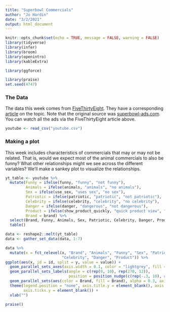 ```yaml
---
title: "Superbowl Commercials"
author: "Jo Hardin"
date: "3/2/2021"
output: html_document
---
```


```r
knitr::opts_chunk$set(echo = TRUE, message = FALSE, warning = FALSE)
library(tidyverse)
library(infer)
library(broom)
library(openintro)
library(kableExtra)

library(ggforce)

library(praise)
set.seed(4747)
```


###  The Data

The data this week comes from [FiveThirtyEight](https://github.com/fivethirtyeight/superbowl-ads). They have a corresponding [article](https://projects.fivethirtyeight.com/super-bowl-ads/) on the topic. Note that the original source was [superbowl-ads.com](https://superbowl-ads.com/). You can watch all the ads via the FiveThirtyEight article above.


```r
youtube <- read_csv("youtube.csv")
```


###  Making a plot

This week includes characteristics of commercials that may or may not be related.  That is, would we expect most of the animal commercials to also be funny?  What other relationships might we see across the different variables?  We'll make a sankey plot to visualize the relationships.

```r
yt_table <- youtube %>%
  mutate(Funny = ifelse(funny, "funny", "not funny"),
         Animals = ifelse(animals, "animals", "no animals"),
         Sex = ifelse(use_sex, "uses sex", "no sex"),
         Patriotic = ifelse(patriotic, "patriotic", "not patriotic"),
         Celebrity = ifelse(celebrity, "celebrity", "no celebrity"),
         Danger = ifelse(danger, "dangerous", "not dangerous"),
         Product = ifelse(show_product_quickly, "quick product view", "delayed product view"),
         Brand = brand) %>%
  select(Brand, Funny, Animals, Sex, Patriotic, Celebrity, Danger, Product) %>%
  table()

data <- reshape2::melt(yt_table)
data <- gather_set_data(data, 1:7)

data %>%
  mutate(x = fct_relevel(x, "Brand", "Animals", "Funny", "Sex", "Patriotic", 
                         "Celebrity", "Danger", "Product")) %>%
ggplot(aes(x, id = id, split = y, value = value)) +
  geom_parallel_sets_axes(axis.width = 0.1, color = "lightgrey", fill = "white") +
  geom_parallel_sets_labels(angle = c(rep(0, 10), rep(270, 12)),
                            position = position_nudge(c(rep(-.3, 10), rep(0.01, 12))) )+
  geom_parallel_sets(aes(color = Brand, fill = Brand), alpha = 0.3, axis.width = 0.1) +
  theme(legend.position = "none", axis.title.y = element_blank(), axis.text.y = element_blank(),
        axis.ticks.y = element_blank()) +
  xlab("")
```

```r
praise()
```
